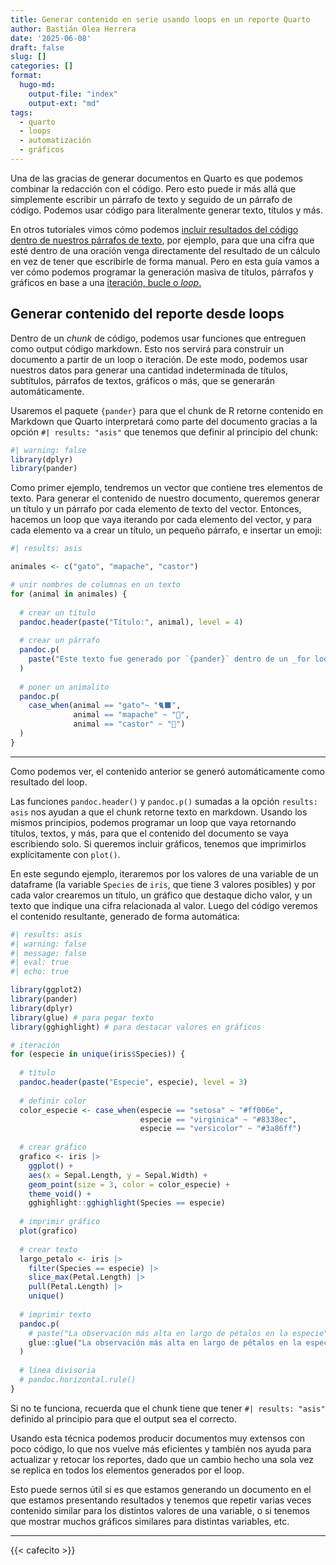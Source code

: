 ```yaml
---
title: Generar contenido en serie usando loops en un reporte Quarto
author: Bastián Olea Herrera
date: '2025-06-08'
draft: false
slug: []
categories: []
format:
  hugo-md:
    output-file: "index"
    output-ext: "md"
tags:
  - quarto
  - loops
  - automatización
  - gráficos
---
```



Una de las gracias de generar documentos en Quarto es que podemos combinar la redacción con el código. Pero esto puede ir más allá que simplemente escribir un párrafo de texto y seguido de un párrafo de código. Podemos usar código para literalmente generar texto, títulos y más. 

En otros tutoriales vimos cómo podemos [incluir resultados del código dentro de nuestros párrafos de texto](/blog/quarto_reportes/#código-entre-el-texto), por ejemplo, para que una cifra que esté dentro de una oración venga directamente del resultado de un cálculo en vez de tener que escribirle de forma manual. Pero en esta guía vamos a ver cómo podemos programar la generación masiva de títulos, párrafos y gráficos en base a una [iteración, bucle o _loop_.](/blog/r_introduccion/r_intermedio/#bucles)

## Generar contenido del reporte desde loops

Dentro de un _chunk_ de código, podemos usar funciones que entreguen como output código markdown. Esto nos servirá para construir un documento a partir de un loop o iteración. De este modo, podemos usar nuestros datos para generar una cantidad indeterminada de títulos, subtítulos, párrafos de textos, gráficos o más, que se generarán automáticamente. 

Usaremos el paquete `{pander}` para que el chunk de R retorne contenido en Markdown que Quarto interpretará como parte del documento gracias a la opción `#| results: "asis"` que tenemos que definir al principio del chunk:

```r
#| warning: false
library(dplyr)
library(pander)
```

Como primer ejemplo, tendremos un vector que contiene tres elementos de texto. Para generar el contenido de nuestro documento, queremos generar un título y un párrafo por cada elemento de texto del vector. Entonces, hacemos un loop que vaya iterando por cada elemento del vector, y para cada elemento va a crear un título, un pequeño párrafo, e insertar un emoji:

```r
#| results: asis

animales <- c("gato", "mapache", "castor")

# unir nombres de columnas en un texto
for (animal in animales) {
  
  # crear un título
  pandoc.header(paste("Título:", animal), level = 4)
  
  # crear un párrafo
  pandoc.p(
    paste("Este texto fue generado por `{pander}` dentro de un _for loop_ para el animalito", animal)
  )
  
  # poner un animalito
  pandoc.p(
    case_when(animal == "gato"~ "🐈‍⬛",
              animal == "mapache" ~ "🦝",
              animal == "castor" ~ "🦫")
  )
}
```


----

Como podemos ver, el contenido anterior se generó automáticamente como resultado del loop. 

Las funciones `pandoc.header()` y `pandoc.p()` sumadas a la opción `results: asis` nos ayudan a que el chunk retorne texto en markdown. Usando los mismos principios, podemos programar un loop que vaya retornando títulos, textos, y más, para que el contenido del documento se vaya escribiendo solo. Si queremos incluir gráficos, tenemos que imprimirlos explícitamente con `plot()`.

En este segundo ejemplo, iteraremos por los valores de una variable de un dataframe (la variable `Species` de `iris`, que tiene 3 valores posibles) y por cada valor crearemos un título, un gráfico que destaque dicho valor, y un texto que indique una cifra relacionada al valor. Luego del código veremos el contenido resultante, generado de forma automática:

```r
#| results: asis
#| warning: false
#| message: false
#| eval: true
#| echo: true

library(ggplot2)
library(pander)
library(dplyr)
library(glue) # para pegar texto
library(gghighlight) # para destacar valores en gráficos

# iteración
for (especie in unique(iris$Species)) {
  
  # título
  pandoc.header(paste("Especie", especie), level = 3)
  
  # definir color
  color_especie <- case_when(especie == "setosa" ~ "#ff006e",
                             especie == "virginica" ~ "#8338ec",
                             especie == "versicolor" ~ "#3a86ff")
  
  # crear gráfico
  grafico <- iris |> 
    ggplot() +
    aes(x = Sepal.Length, y = Sepal.Width) +
    geom_point(size = 3, color = color_especie) +
    theme_void() +
    gghighlight::gghighlight(Species == especie)
  
  # imprimir gráfico
  plot(grafico)
  
  # crear texto
  largo_petalo <- iris |> 
    filter(Species == especie) |> 
    slice_max(Petal.Length) |> 
    pull(Petal.Length) |> 
    unique()
  
  # imprimir texto
  pandoc.p(
    # paste("La observación más alta en largo de pétalos en la especie", especie, "es:", largo_petalo)
    glue::glue("La observación más alta en largo de pétalos en la especie **{especie}** es: {largo_petalo}")
  )
  
  # línea divisoria
  # pandoc.horizontal.rule()
}
```

Si no te funciona, recuerda que el chunk tiene que tener `#| results: "asis"` definido al principio para que el output sea el correcto.

Usando esta técnica podemos producir documentos muy extensos con poco código, lo que nos vuelve más eficientes y también nos ayuda para actualizar y retocar los reportes, dado que un cambio hecho una sola vez se replica en todos los elementos generados por el loop.

Esto puede sernos útil si es que estamos generando un documento en el que estamos presentando resultados y tenemos que repetir varias veces contenido similar para los distintos valores de una variable, o si tenemos que mostrar muchos gráficos similares para distintas variables, etc.

----

{{< cafecito >}}